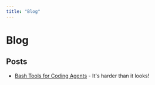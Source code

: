 ```yaml
---
title: "Blog"
---
```


# Blog

## Posts

- [Bash Tools for Coding Agents](/blog/bash-tools-for-coding-agents/) - It's harder than it looks!
